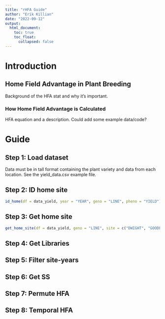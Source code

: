 ```yaml
---
title: "rHFA Guide"
author: "Erik Killian"
date: "2022-09-12"
output: 
  html_document:
    toc: true
    toc_float:
      collapsed: false
---
```



# Introduction

## Home Field Advantage in Plant Breeding

Background of the HFA stat and why it's important.

### How Home Field Advantage is Calculated

HFA equation and a description. Could add some example data/code?

# Guide

## Step 1: Load dataset

Data must be in tall format containing the plant variety and data from each location. See the yield_data.csv example file. 


## Step 2: ID home site

```r
id_home(df = data_yield, year = "YEAR", geno = "LINE", pheno = "YIELD")
```


## Step 3: Get home site

```r
get_home_site(df = data_yield, geno = "LINE", site = c("DWIGHT", "GOODFIELD"))
```


## Step 4: Get Libraries


## Step 5: Filter site-years

## Step 6: Get SS

## Step 7: Permute HFA

## Step 8: Temporal HFA
